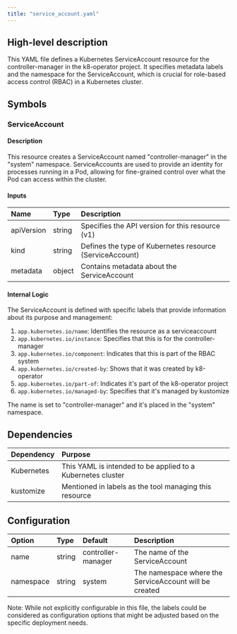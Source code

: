 ```yaml
---
title: "service_account.yaml"
---
```


## High-level description
This YAML file defines a Kubernetes ServiceAccount resource for the controller-manager in the k8-operator project. It specifies metadata labels and the namespace for the ServiceAccount, which is crucial for role-based access control (RBAC) in a Kubernetes cluster.

## Symbols

### ServiceAccount
#### Description
This resource creates a ServiceAccount named "controller-manager" in the "system" namespace. ServiceAccounts are used to provide an identity for processes running in a Pod, allowing for fine-grained control over what the Pod can access within the cluster.

#### Inputs
| Name | Type | Description |
|:-----|:-----|:------------|
| apiVersion | string | Specifies the API version for this resource (v1) |
| kind | string | Defines the type of Kubernetes resource (ServiceAccount) |
| metadata | object | Contains metadata about the ServiceAccount |

#### Internal Logic
The ServiceAccount is defined with specific labels that provide information about its purpose and management:

1. `app.kubernetes.io/name`: Identifies the resource as a serviceaccount
2. `app.kubernetes.io/instance`: Specifies that this is for the controller-manager
3. `app.kubernetes.io/component`: Indicates that this is part of the RBAC system
4. `app.kubernetes.io/created-by`: Shows that it was created by k8-operator
5. `app.kubernetes.io/part-of`: Indicates it's part of the k8-operator project
6. `app.kubernetes.io/managed-by`: Specifies that it's managed by kustomize

The name is set to "controller-manager" and it's placed in the "system" namespace.

## Dependencies
| Dependency | Purpose |
|:-----------|:--------|
| Kubernetes | This YAML is intended to be applied to a Kubernetes cluster |
| kustomize | Mentioned in labels as the tool managing this resource |

## Configuration
| Option | Type | Default | Description |
|:-------|:-----|:--------|:------------|
| name | string | controller-manager | The name of the ServiceAccount |
| namespace | string | system | The namespace where the ServiceAccount will be created |

Note: While not explicitly configurable in this file, the labels could be considered as configuration options that might be adjusted based on the specific deployment needs.